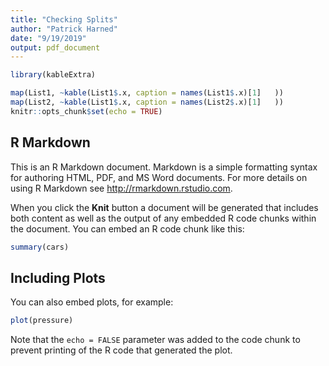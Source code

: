 ```yaml
---
title: "Checking Splits"
author: "Patrick Harned"
date: "9/19/2019"
output: pdf_document
---
```


```r
library(kableExtra)

map(List1, ~kable(List1$.x, caption = names(List1$.x)[1]   ))
map(List2, ~kable(List1$.x, caption = names(List2$.x)[1]   ))
knitr::opts_chunk$set(echo = TRUE)
```

## R Markdown

This is an R Markdown document. Markdown is a simple formatting syntax for authoring HTML, PDF, and MS Word documents. For more details on using R Markdown see <http://rmarkdown.rstudio.com>.

When you click the **Knit** button a document will be generated that includes both content as well as the output of any embedded R code chunks within the document. You can embed an R code chunk like this:

```r
summary(cars)
```

## Including Plots

You can also embed plots, for example:

```r
plot(pressure)
```

Note that the `echo = FALSE` parameter was added to the code chunk to prevent printing of the R code that generated the plot.
